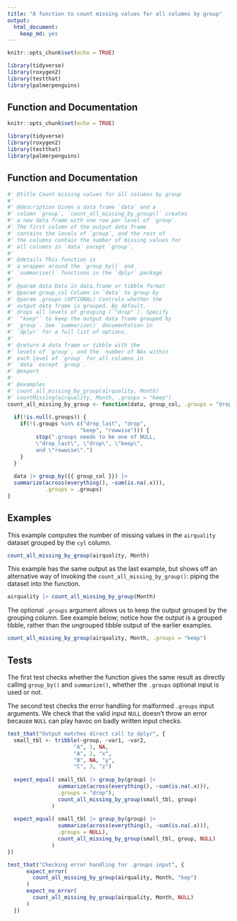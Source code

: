 ```yaml
---
title: "A function to count missing values for all columns by group"
output: 
  html_document: 
    keep_md: yes
---
```


```r
knitr::opts_chunk$set(echo = TRUE)
```

```r
library(tidyverse)
library(roxygen2)
library(testthat)
library(palmerpenguins)
```

## Function and Documentation

```r
knitr::opts_chunk$set(echo = TRUE)
```

```r
library(tidyverse)
library(roxygen2)
library(testthat)
library(palmerpenguins)
```

## Function and Documentation

```r
#' @title Count missing values for all columns by group
#' 
#' @description Given a data frame `data` and a 
#' column `group`, `count_all_missing_by_group()` creates
#' a new data frame with one row per level of `group`.
#' The first column of the output data frame 
#' contains the levels of `group`, and the rest of 
#' the columns contain the number of missing values for 
#' all columns in `data` except `group`.  
#' 
#' @details This function is 
#' a wrapper around the `group_by()` and 
#' `summarize()` functions in the `dplyr` package. 
#' 
#' @param data Data in data.frame or tibble format
#' @param group_col Column in `data` to group by
#' @param .groups (OPTIONAL) Controls whether the 
#' output data frame is grouped. By default, 
#' drops all levels of grouping (`"drop"`). Specify
#' `"keep"` to keep the output data frame grouped by
#' `group`. See `summarize()` documentation in 
#' `dplyr` for a full list of options.
#' 
#' @return A data frame or tibble with the 
#' levels of `group`, and the  number of NAs within 
#' each level of `group` for all columns in
#' `data` except `group`.
#' @export
#' 
#' @examples
#' count_all_missing_by_group(airquality, Month)
#' countMissing(airquality, Month, .groups = "keep")   
count_all_missing_by_group <- function(data, group_col, .groups = "drop") { 
  
  if(!is.null(.groups)) { 
    if(!(.groups %in% c("drop_last", "drop", 
                       "keep", "rowwise"))) { 
         stop(".groups needs to be one of NULL, 
         \"drop_last\", \"drop\", \"keep\", 
         and \"rowwise\".")
    }
  }
  
  data |> group_by({{ group_col }}) |>
  summarize(across(everything(), ~sum(is.na(.x))), 
            .groups = .groups)
}
```


## Examples 

This example computes the number of missing values in the `airquality` dataset grouped by the `cyl` column. 

```r
count_all_missing_by_group(airquality, Month)
```

This example has the same output as the last example, but shows off an alternative way of invoking the `count_all_missing_by_group()`: piping the dataset into the function. 

```r
airquality |> count_all_missing_by_group(Month) 
```

The optional `.groups` argument allows us to keep the output grouped by the grouping column. See example below; notice how the output is a grouped tibble, rather than the ungrouped tibble output of the earlier examples. 

```r
count_all_missing_by_group(airquality, Month, .groups = "keep")
```


## Tests 

The first test checks whether the function gives the same result as directly calling `group_by()` and `summarize()`, whether the `.groups` optional input is used or not. 

The second test checks the error handling for malformed `.groups` input arguments. We check that the valid input `NULL` doesn't throw an error because `NULL` can play havoc on badly written input checks. 

```r

test_that("Output matches direct call to dplyr", { 
  small_tbl <- tribble(~group, ~var1, ~var2, 
                     "A", 1, NA, 
                     "A", 2, "x", 
                     "B", NA, "y", 
                     "C", 3, "z")
  
  expect_equal( small_tbl |> group_by(group) |> 
                summarize(across(everything(), ~sum(is.na(.x))), 
                .groups = "drop"), 
                count_all_missing_by_group(small_tbl, group)
              )
  
  expect_equal( small_tbl |> group_by(group) |> 
                summarize(across(everything(), ~sum(is.na(.x))), 
                .groups = NULL), 
                count_all_missing_by_group(small_tbl, group, NULL)
              )
})

test_that("Checking error handling for .groups input", { 
      expect_error(
        count_all_missing_by_group(airquality, Month, "kep")
      )
      expect_no_error( 
        count_all_missing_by_group(airquality, Month, NULL)
      )
  })
```
